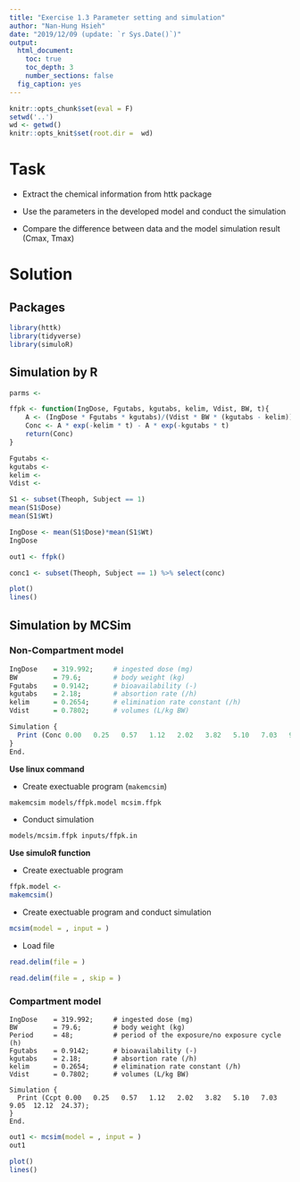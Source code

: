 ```yaml
---
title: "Exercise 1.3 Parameter setting and simulation"
author: "Nan-Hung Hsieh"
date: "2019/12/09 (update: `r Sys.Date()`)"
output: 
  html_document:
    toc: true
    toc_depth: 3
    number_sections: false
  fig_caption: yes  
---
```


```r
knitr::opts_chunk$set(eval = F)
setwd('..')
wd <- getwd()
knitr::opts_knit$set(root.dir =  wd)
```

# Task

- Extract the chemical information from httk package

- Use the parameters in the developed model and conduct the simulation 

- Compare the difference between data and the model simulation result (Cmax, Tmax)

# Solution

## Packages

```R
library(httk)
library(tidyverse)
library(simuloR)
```

## Simulation by R

```r
parms <- 
```

```r
ffpk <- function(IngDose, Fgutabs, kgutabs, kelim, Vdist, BW, t){
    A <- (IngDose * Fgutabs * kgutabs)/(Vdist * BW * (kgutabs - kelim))
    Conc <- A * exp(-kelim * t) - A * exp(-kgutabs * t)
    return(Conc)
}
```

```r
Fgutabs <- 
kgutabs <- 
kelim <- 
Vdist <- 
```


```r
S1 <- subset(Theoph, Subject == 1)
mean(S1$Dose)
mean(S1$Wt)
```

```r
IngDose <- mean(S1$Dose)*mean(S1$Wt)
IngDose
```


```r
out1 <- ffpk()

```


```r
conc1 <- subset(Theoph, Subject == 1) %>% select(conc)

plot()
lines()
```

## Simulation by MCSim

### Non-Compartment model

```r
IngDose    = 319.992;     # ingested dose (mg)
BW         = 79.6;        # body weight (kg)
Fgutabs    = 0.9142;      # bioavailability (-) 
kgutabs    = 2.18;        # absortion rate (/h)
kelim      = 0.2654;      # elimination rate constant (/h)
Vdist      = 0.7802;      # volumes (L/kg BW)

Simulation {
  Print (Conc 0.00   0.25   0.57   1.12   2.02   3.82   5.10   7.03   9.05  12.12  24.37);
}
End.
```

**Use linux command**

- Create exectuable program (`makemcsim`)
```bash
makemcsim models/ffpk.model mcsim.ffpk
```
- Conduct simulation
```bash
models/mcsim.ffpk inputs/ffpk.in
```

**Use simuloR function**

- Create exectuable program 
```r
ffpk.model <- 
makemcsim()
```

- Create exectuable program and conduct simulation
```r
mcsim(model = , input = )
```

- Load file
```r
read.delim(file = )
```

```r
read.delim(file = , skip = )
```

### Compartment model

```
IngDose    = 319.992;     # ingested dose (mg)
BW         = 79.6;        # body weight (kg)
Period     = 48;          # period of the exposure/no exposure cycle (h)
Fgutabs    = 0.9142;      # bioavailability (-) 
kgutabs    = 2.18;        # absortion rate (/h)
kelim      = 0.2654;      # elimination rate constant (/h)
Vdist      = 0.7802;      # volumes (L/kg BW)

Simulation {
  Print (Ccpt 0.00   0.25   0.57   1.12   2.02   3.82   5.10   7.03   9.05  12.12  24.37);
}
End.
```

```r
out1 <- mcsim(model = , input = )
out1
```

```r
plot()
lines()
```
